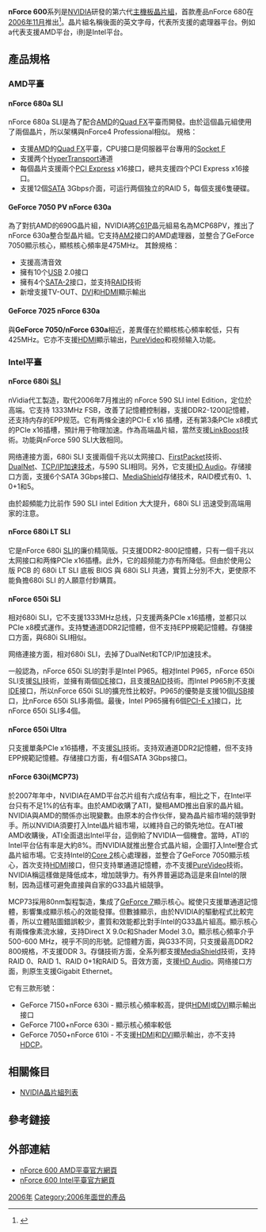 {{lowercase}}
'''nForce 600'''系列是[[NVIDIA|NVIDIA]]研發的第六代[[主機板|主機板]][[晶片組|晶片組]]，首款產品nForce 680在[[2006年11月|2006年11月]]推出<ref>{{Cite web |url=http://www.nvidia.com/object/IO_37234.html |title=New NVIDIA Products Transform the PC Into the Definitive Gaming Platform |accessdate=2009-10-13 |archive-date=2009-09-23 |archive-url=https://web.archive.org/web/20090923123946/http://www.nvidia.com/object/IO_37234.html |dead-url=no }}</ref>。晶片組名稱後面的英文字母，代表所支援的處理器平台。例如a代表支援AMD平台，i則是Intel平台。

== 產品規格 ==
=== AMD平臺 ===
==== nForce 680a SLI ====
nForce 680a SLI是為了配合[[AMD|AMD]]的[[AMD_Quad_FX_平臺|Quad FX]]平臺而開發。由於這個晶元組使用了兩個晶片，所以架構與nForce4 Professional相似。
規格：
*支援[[AMD|AMD]]的[[AMD_Quad_FX_平臺|Quad FX]]平臺，CPU接口是伺服器平台專用的[[Socket_F|Socket F]]
*支援两个[[HyperTransport|HyperTransport]]通道
*每個晶片支援兩个[[PCI_Express|PCI Express]] x16接口，總共支援四个PCI Express x16接口。
*支援12個[[SATA|SATA]] 3Gbps介面，可运行两個独立的RAID 5，每個支援6隻硬碟。

==== GeForce 7050 PV nForce 630a ====
為了對抗AMD的690G晶片組，NVIDIA將[[NVIDIA_C61晶元組|C61P]]晶元組易名為MCP68PV，推出了nForce 630a整合型晶片組。它支持[[AM2|AM2]]接口的AMD處理器，並整合了GeForce 7050顯示核心，顯核核心頻率是475MHz。
其餘規格：
*支援高清音效
*擁有10个[[USB|USB]] 2.0接口
*擁有4个[[SATA-2|SATA-2]]接口，並支持[[RAID|RAID]]技術
*新增支援TV-OUT、[[DVI|DVI]]和[[HDMI|HDMI]]顯示輸出

==== GeForce 7025 nForce 630a ====
與'''GeForce 7050/nForce 630a'''相近，差異僅在於顯核核心頻率較低，只有425MHz。它亦不支援[[HDMI|HDMI]]顯示输出，[[PureVideo|PureVideo]]和视频输入功能。

=== Intel平臺 ===
==== nForce 680i [[SLI|SLI]] ====
nVidia代工製造，取代2006年7月推出的 nForce 590 SLI intel Edition，定位於高端。它支持 1333MHz FSB，改善了記憶體控制器，支援DDR2-1200記憶體，还支持内存的EPP规范。它有两條全速的PCI-E x16 插槽，还有第3条PCIe x8模式的PCIe x16插槽，預計用于物理加速。作為高端晶片組，當然支援[[LinkBoost|LinkBoost]]技術。功能與nForce 590 SLI大致相同。

网络連接方面，680i SLI 支援兩個千兆以太网接口、[[FirstPacket|FirstPacket]]技術、[[DualNet|DualNet]]、[[TCP/IP加速技术|TCP/IP加速技术]]，与590 SLI相同。另外，它支援[[HD_Audio|HD Audio]]。存储接口方面，支援6个SATA 3Gbps接口、[[MediaShield|MediaShield]]存储技术，RAID模式有0、1、0+1和5。

由於超頻能力比前作 590 SLI intel Edition 大大提升，680i SLI 迅速受到高端用家的注意。

==== nForce 680i LT SLI ====
它是nForce 680i [[SLI|SLI]]的廉价精简版。只支援DDR2-800記憶體，只有一個千兆以太网接口和两條PCIe x16插槽。此外，它的超频能力亦有所降低。但由於使用公版 PCB 的 680i LT SLI 底板 BIOS 與 680i SLI 共通，實質上分別不大，更使原不能負擔680i SLI 的人願意付鈔購買。

==== nForce 650i SLI ====
相对680i SLI，它不支援1333MHz总线，只支援两条PCIe x16插槽，並都只以PCIe x8模式運作。支持雙通道DDR2記憶體，但不支持EPP規範記憶體。存儲接口方面，與680i SLI相似。

网络連接方面，相对680i SLI，去掉了DualNet和TCP/IP加速技术。

一般認為，nForce 650i SLI的對手是Intel P965。相对Intel P965，nForce 650i SLI支援[[SLI|SLI]]技術，並擁有兩個[[IDE|IDE]]接口，且支援[[RAID|RAID]]技術。而Intel P965則不支援[[IDE|IDE]]接口，所以nForce 650i SLI的擴充性比較好。P965的優勢是支援10個[[USB|USB]]接口，比nForce 650i SLI多兩個。最後，Intel P965擁有6個[[PCI-E|PCI-E x1]]接口，比nForce 650i SLI多4個。

==== nForce 650i Ultra ====
只支援單条PCIe x16插槽，不支援[[SLI|SLI]]技術。支持双通道DDR2記憶體，但不支持EPP規範記憶體。存储接口方面，有4個SATA 3Gbps接口。

==== nForce 630i(MCP73) ====
於2007年年中，NVIDIA在AMD平台芯片组有六成佔有率，相比之下，在Intel平台只有不足1%的佔有率。由於AMD收購了ATI，變相AMD推出自家的晶片組。NVIDIA與AMD的關係亦出現變數。由原本的合作伙伴，變為晶片組市場的競爭對手。所以NVIDIA須要打入Intel晶片組市場，以維持自己的領先地位。在ATI被AMD收購後，ATI全面退出Intel平台，這倒給了NVIDIA一個機會。當時，ATI的Intel平台佔有率是大約8%。而NVIDIA就推出整合式晶片組，企圖打入Intel整合式晶片組市場。它支持Intel的[[Intel_Core_2|Core 2]]核心處理器，並整合了GeForce 7050顯示核心，首次支持[[HDMI|HDMI]]接口，但只支持單通道記憶體，亦不支援[[PureVideo|PureVideo]]技術。NVIDIA稱這樣做是降低成本，增加競爭力。有外界普遍認為這是來自Intel的限制，因為這樣可避免直接與自家的G33晶片組競爭。

MCP73採用80nm製程製造，集成了[[GeForce_7|GeForce 7]]顯示核心。縱使只支援單通道記憶體，影響集成顯示核心的效能發揮。但數據顯示，由於NVIDIA的驅動程式比較完善，所以立體貼圖錯誤較少，畫質和效能都比對手Intel的G33晶片組高。顯示核心有兩條像素流水線，支持Direct X 9.0c和Shader Model 3.0。顯示核心頻率介乎500-600 MHz，視乎不同的形號。記憶體方面，與G33不同，只支援最高DDR2 800規格，不支援DDR 3。存儲技術方面，全系列都支援[[MediaShield|MediaShield]]技術，支持RAID 0、RAID 1、RAID 0+1和RAID 5。音效方面，支援[[HD_Audio|HD Audio]]。网络接口方面，則原生支援Gigabit Ethernet。

它有三款形號：
*GeForce 7150+nForce 630i - 顯示核心頻率較高，提供[[HDMI|HDMI]]或[[DVI|DVI]]顯示輸出接口
*GeForce 7100+nForce 630i - 顯示核心頻率較低
*GeForce 7050+nForce 610i - 不支援[[HDMI|HDMI]]和[[DVI|DVI]]顯示輸出，亦不支持[[HDCP|HDCP]]。

== 相關條目 ==
* [[NVIDIA晶片組列表|NVIDIA晶片組列表]]

== 參考鏈接 ==
{{reflist}}

== 外部連結 ==
* [http://www.nvidia.com/page/nforce_600a.html nForce 600 AMD平臺官方網頁]{{Wayback|url=http://www.nvidia.com/page/nforce_600a.html |date=20090826083351 }}
* [http://www.nvidia.com/page/nforce_600i.html nForce 600 Intel平臺官方網頁]{{Wayback|url=http://www.nvidia.com/page/nforce_600i.html |date=20090831050400 }}

{{NVIDIA}}

[[Category:nForce系列|2006年]]
[[Category:2006年面世的產品|Category:2006年面世的產品]]